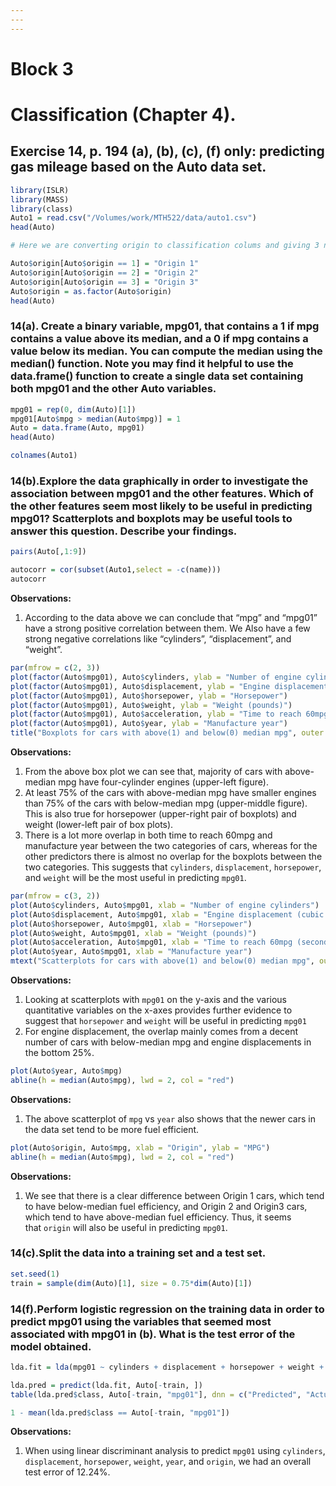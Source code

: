 ```yaml
---
---
---
```


# Block 3

# Classification (Chapter 4).

## Exercise 14, p. 194 (a), (b), (c), (f) only: predicting gas mileage based on the Auto data set.

```r
library(ISLR)
library(MASS)
library(class)
Auto1 = read.csv("/Volumes/work/MTH522/data/auto1.csv")
head(Auto)
```

```r
# Here we are converting origin to classification colums and giving 3 names as Origin 1, Origin 2 and Origin 3.

Auto$origin[Auto$origin == 1] = "Origin 1"
Auto$origin[Auto$origin == 2] = "Origin 2"
Auto$origin[Auto$origin == 3] = "Origin 3"
Auto$origin = as.factor(Auto$origin)
head(Auto)
```

### 14(a). Create a binary variable, mpg01, that contains a 1 if mpg contains a value above its median, and a 0 if mpg contains a value below its median. You can compute the median using the median() function. Note you may find it helpful to use the data.frame() function to create a single data set containing both mpg01 and the other Auto variables.

```r
mpg01 = rep(0, dim(Auto)[1])
mpg01[Auto$mpg > median(Auto$mpg)] = 1
Auto = data.frame(Auto, mpg01)
head(Auto)
```

```r
colnames(Auto1)
```

### 14(b).Explore the data graphically in order to investigate the association between mpg01 and the other features. Which of the other features seem most likely to be useful in predicting mpg01? Scatterplots and boxplots may be useful tools to answer this question. Describe your findings.

```r
pairs(Auto[,1:9])
```

```r
autocorr = cor(subset(Auto1,select = -c(name)))
autocorr
```

**Observations:**

1.  According to the data above we can conclude that "mpg" and "mpg01" have a strong positive correlation between them. We Also have a few strong negative correlations like "cylinders", "displacement", and "weight".

```r
par(mfrow = c(2, 3))
plot(factor(Auto$mpg01), Auto$cylinders, ylab = "Number of engine cylinders")
plot(factor(Auto$mpg01), Auto$displacement, ylab = "Engine displacement (cubic inches)")
plot(factor(Auto$mpg01), Auto$horsepower, ylab = "Horsepower")
plot(factor(Auto$mpg01), Auto$weight, ylab = "Weight (pounds)")
plot(factor(Auto$mpg01), Auto$acceleration, ylab = "Time to reach 60mpg (seconds)")
plot(factor(Auto$mpg01), Auto$year, ylab = "Manufacture year")
title("Boxplots for cars with above(1) and below(0) median mpg", outer = TRUE, line = -1)
```

**Observations:**

1.  From the above box plot we can see that, majority of cars with above-median mpg have four-cylinder engines (upper-left figure).
2.  At least 75% of the cars with above-median mpg have smaller engines than 75% of the cars with below-median mpg (upper-middle figure). This is also true for horsepower (upper-right pair of boxplots) and weight (lower-left pair of box plots).
3.  There is a lot more overlap in both time to reach 60mpg and manufacture year between the two categories of cars, whereas for the other predictors there is almost no overlap for the boxplots between the two categories. This suggests that `cylinders`, `displacement`, `horsepower`, and `weight` will be the most useful in predicting `mpg01`.

```r
par(mfrow = c(3, 2))
plot(Auto$cylinders, Auto$mpg01, xlab = "Number of engine cylinders")
plot(Auto$displacement, Auto$mpg01, xlab = "Engine displacement (cubic inches)")
plot(Auto$horsepower, Auto$mpg01, xlab = "Horsepower")
plot(Auto$weight, Auto$mpg01, xlab = "Weight (pounds)")
plot(Auto$acceleration, Auto$mpg01, xlab = "Time to reach 60mpg (seconds)")
plot(Auto$year, Auto$mpg01, xlab = "Manufacture year")
mtext("Scatterplots for cars with above(1) and below(0) median mpg", outer = TRUE, line = -1.1)
```

**Observations:**

1.  Looking at scatterplots with `mpg01` on the y-axis and the various quantitative variables on the x-axes provides further evidence to suggest that `horsepower` and `weight` will be useful in predicting `mpg01`
2.  For engine displacement, the overlap mainly comes from a decent number of cars with below-median mpg and engine displacements in the bottom 25%. 

```r
plot(Auto$year, Auto$mpg)
abline(h = median(Auto$mpg), lwd = 2, col = "red")
```

**Observations:**

1.  The above scatterplot of `mpg` vs `year` also shows that the newer cars in the data set tend to be more fuel efficient.

```r
plot(Auto$origin, Auto$mpg, xlab = "Origin", ylab = "MPG")
abline(h = median(Auto$mpg), lwd = 2, col = "red")
```

**Observations:**

1.  We see that there is a clear difference between Origin 1 cars, which tend to have below-median fuel efficiency, and Origin 2 and Origin3 cars, which tend to have above-median fuel efficiency. Thus, it seems that `origin` will also be useful in predicting `mpg01`.

### 14(c).Split the data into a training set and a test set.

```r
set.seed(1)
train = sample(dim(Auto)[1], size = 0.75*dim(Auto)[1])
```

### 14(f).Perform logistic regression on the training data in order to predict mpg01 using the variables that seemed most associated with mpg01 in (b). What is the test error of the model obtained.

```r
lda.fit = lda(mpg01 ~ cylinders + displacement + horsepower + weight + year + origin, data = Auto, subset = train)
```

```r
lda.pred = predict(lda.fit, Auto[-train, ])
table(lda.pred$class, Auto[-train, "mpg01"], dnn = c("Predicted", "Actual"))
```

```r
1 - mean(lda.pred$class == Auto[-train, "mpg01"])
```

**Observations:**

1.  When using linear discriminant analysis to predict `mpg01` using `cylinders`, `displacement`, `horsepower`, `weight`, `year`, and `origin`, we had an overall test error of 12.24%.
